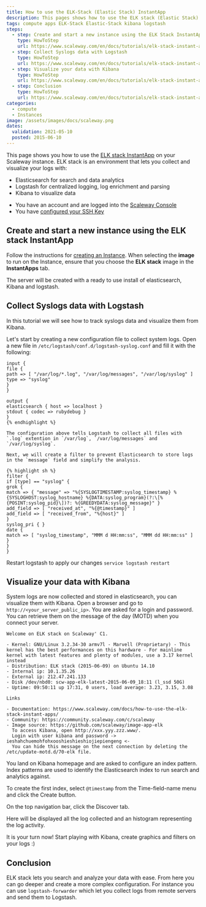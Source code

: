 ```yaml
---
title: How to use the ELK-Stack (Elastic Stack) InstantApp
description: This pages shows how to use the ELK stack (Elastic Stack) InstantApp
tags: compute apps ELK-Stack Elastic-Stack kibana logstash
steps:
  - step: Create and start a new instance using the ELK Stack InstantApp
    type: HowToStep
    url: https://www.scaleway.com/en/docs/tutorials/elk-stack-instant-app/#-Create-and-start-a-new-instance-using-the-ELK-stack-InstantApp
  - step: Collect Syslogs data with Logstash
    type: HowToStep
    url: https://www.scaleway.com/en/docs/tutorials/elk-stack-instant-app/#-Collect-Syslogs-data-with-Logstash
  - step: Visualize your data with Kibana
    type: HowToStep
    url: https://www.scaleway.com/en/docs/tutorials/elk-stack-instant-app/#-Visualize-your-data-with-Kibana
  - step: Conclusion
    type: HowToStep
    url: https://www.scaleway.com/en/docs/tutorials/elk-stack-instant-app/#-Conclusion
categories:
  - compute
  - Instances
image: /assets/images/docs/scaleway.png
dates:
  validation: 2021-05-10
  posted: 2015-06-10
---
```


This page shows you how to use the [ELK stack InstantApp](https://www.scaleway.com/en/imagehub/) on your Scaleway instance.
ELK stack is an environment that lets you collect and visualize your logs with:

- Elasticsearch for search and data analytics
- Logstash for centralized logging, log enrichment and parsing
- Kibana to visualize data

<Message type="requirement">

- You have an account and are logged into the [Scaleway Console](https://console.scaleway.com)
- You have [configured your SSH Key](/console/my-project/how-to/create-ssh-key)

</Message>

## Create and start a new instance using the ELK stack InstantApp

Follow the instructions for [creating an Instance](/compute/Instances/how-to/create-an-instance). When selecting the **image** to run on the Instance, ensure that you choose the **ELK stack** image in the **InstantApps** tab.

The server will be created with a ready to use install of elasticsearch, Kibana and logstash.

## Collect Syslogs data with Logstash

In this tutorial we will see how to track syslogs data and visualize them from Kibana.

Let's start by creating a new configuration file to collect system logs. Open a new file in `/etc/logstash/conf.d/logstash-syslog.conf` and fill it with the following:

```
input {
file {
path => [ "/var/log/*.log", "/var/log/messages", "/var/log/syslog" ]
type => "syslog"
}
}

output {
elasticsearch { host => localhost }
stdout { codec => rubydebug }
}
{% endhighlight %}

The configuration above tells Logstash to collect all files with `.log` extention in `/var/log`, `/var/log/messages` and `/var/log/syslog`.

Next, we will create a filter to prevent Elasticsearch to store logs in the `message` field and simplify the analysis.

{% highlight sh %}
filter {
if [type] == "syslog" {
grok {
match => { "message" => "%{SYSLOGTIMESTAMP:syslog_timestamp} %{SYSLOGHOST:syslog_hostname} %{DATA:syslog_program}(?:\[%{POSINT:syslog_pid}\])?: %{GREEDYDATA:syslog_message}" }
add_field => [ "received_at", "%{@timestamp}" ]
add_field => [ "received_from", "%{host}" ]
}
syslog_pri { }
date {
match => [ "syslog_timestamp", "MMM d HH:mm:ss", "MMM dd HH:mm:ss" ]
}
}
}
```

Restart logstash to apply our changes `service logstash restart`

## Visualize your data with Kibana

System logs are now collected and stored in elasticsearch, you can visualize them with Kibana. Open a browser and go to `http://<your_server_public_ip>`.
You are asked for a login and password. You can retrieve them on the message of the day (MOTD) when you connect your server.

```
Welcome on ELK stack on Scaleway' C1.

- Kernel: GNU/Linux 3.2.34-30 armv7l - Marvell (Proprietary) - This kernel has the best performances on this hardware - For mainline kernel with latest features and plenty of modules, use a 3.17 kernel instead
- Distribution: ELK stack (2015-06-09) on Ubuntu 14.10
- Internal ip: 10.1.35.26
- External ip: 212.47.241.133
- Disk /dev/nbd0: scw-app-elk-latest-2015-06-09_18:11 (l_ssd 50G)
- Uptime: 09:50:11 up 17:31, 0 users, load average: 3.23, 3.15, 3.08

Links

- Documentation: https://www.scaleway.com/docs/how-to-use-the-elk-stack-instant-apps/
- Community: https://community.scaleway.com/c/scaleway
- Image source: https://github.com/scaleway/image-app-elk
  To access Kibana, open http://xxx.yyy.zzz.www/.
  Login with user kibana and password -> ieshahchuemohfohxooshieshieshiojiepiengeng <-
  You can hide this message on the next connection by deleting the /etc/update-motd.d/70-elk file.
  ```

You land on Kibana homepage and are asked to configure an index pattern. Index patterns are used to identify the Elasticsearch index to run search and analytics against.

<Lightbox src="scaleway-kibana01.png" alt="" />

To create the first index, select `@timestamp` from the Time-field-name menu and click the Create button.

On the top navigation bar, click the Discover tab.

Here will be displayed all the log collected and an histogram representing the log activity.

<Lightbox src="scaleway-kibana02.png" alt="" />

It is your turn now! Start playing with Kibana, create graphics and filters on your logs :)

## Conclusion

ELK stack lets you search and analyze your data with ease. From here you can go deeper and create a more complex configuration.
For instance you can use `logstash-forwarder` which let you collect logs from remote servers and send them to Logstash.
